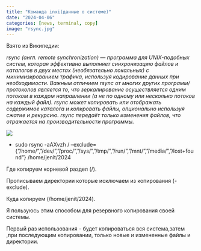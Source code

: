 ```yaml
---
title: "Команда inxi(данные о системе)"
date: "2024-04-06"
categories: [news, terminal, copy]
image: "rsync.jpg"
---
```

Взято из Википедии:

*rsync (англ. remote synchronization) — программа для UNIX-подобных систем, которая эффективно выполняет синхронизацию файлов и каталогов в двух местах (необязательно локальных) с минимизированием трафика, используя кодирование данных при необходимости. Важным отличием rsync от многих других программ/протоколов является то, что зеркалирование осуществляется одним потоком в каждом направлении (а не по одному или несколько потоков на каждый файл). rsync может копировать или отображать содержимое каталога и копировать файлы, опционально используя сжатие и рекурсию. rsync передаёт только изменения файлов, что отражается на производительности программы.*


![](rsync2.jpg)

- sudo rsync -aAXvzh / –exclude={“/home/”,”/dev/”,”/proc/”,”/sys/”,”/tmp/”,”/run/”,”/mnt/”,”/media/”,”/lost+found”} /home/jenit/2024

Где копируем корневой раздел (/).

Прописываем директории которые исключаем из копирования (-exclude).

Куда копируем (/home/jenit/2024).

Я пользуюсь этим способом для резервного копирования своей системы.

Первый раз использования - будет копироваться вся система,затем ,при последующим копировании, только новые и измененные файлы и директории.
